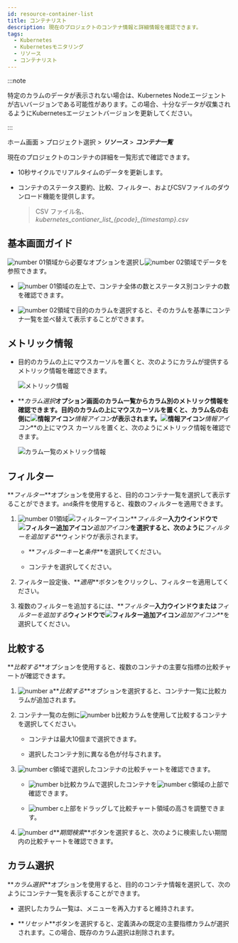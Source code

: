 ```yaml
---
id: resource-container-list
title: コンテナリスト
description: 現在のプロジェクトのコンテナ情報と詳細情報を確認できます。
tags:
  - Kubernetes
  - Kubernetesモニタリング
  - リソース
  - コンテナリスト
---
```


:::note

特定のカラムのデータが表示されない場合は、Kubernetes Nodeエージェントが古いバージョンである可能性があります。この場合、十分なデータが収集されるようにKubernetesエージェントバージョンを更新してください。 

:::

ホーム画面 > プロジェクト選択 > **_リソース_** > **_コンテナ一覧_**

現在のプロジェクトのコンテナの詳細を一覧形式で確認できます。 

-   10秒サイクルでリアルタイムのデータを更新します。 

-   コンテナのステータス要約、比較、フィルター、およびCSVファイルのダウンロード機能を提供します。

    > CSV ファイル名、_kubernetes_contianer_list\_{pcode}\_{timestamp}.csv_

## 基本画面ガイド

<ImgLang img='k8s-resource-container-list-m.png' desc='コンテナ一覧メイン画面' />

![number 01](/img/number-01.png)領域から必要なオプションを選択し![number 02](/img/number-02.png)領域でデータを参照できます。 

-   ![number 01](/img/number-01.png)領域の左上で、コンテナ全体の数とステータス別コンテナの数を確認できます。

-   ![number 02](/img/number-02.png)領域で目的のカラムを選択すると、そのカラムを基準にコンテナ一覧を並べ替えて表示することができます。 

## メトリック情報

-   目的のカラムの上にマウスカーソルを置くと、次のようにカラムが提供するメトリック情報を確認できます。 

    ![メトリック情報](/img/k8s-resource-container-list-metric-info.png)

-   **_カラム選択_**オプション画面のカラム一覧からカラム別のメトリック情報を確認できます。目的のカラムの上にマウスカーソルを置くと、カラム名の右側に![情報アイコン](/img/ico-info.svg)**_情報アイコン_**が表示されます。![情報アイコン](/img/ico-info.svg)**_情報アイコン_**の上にマウス カーソルを置くと、次のようにメトリック情報を確認できます。

    ![カラム一覧のメトリック情報](/img/k8s-resource-container-list-metric-info-cl.png)

## フィルター

**_フィルター_**オプションを使用すると、目的のコンテナ一覧を選択して表示することができます。`and`条件を使用すると、複数のフィルターを適用できます。

1.  ![number 01](/img/number-01.png)領域![フィルターアイコン](/img/ico-filter.svg)**_フィルター_**入力ウインドウで![フィルター追加アイコン](/img/ico-add.svg)**_追加アイコン_**を選択すると、次のように**_フィルターを追加する_**ウィンドウが表示されます。

    <ImgLang img='k8s-resource-container-list-add-filter.png' desc='フィルター追加' />

    -   **_フィルターキー_**と**_条件_**を選択してください。

    -   コンテナを選択してください。

2.  フィルター設定後、**_適用_**ボタンをクリックし、フィルターを適用してください。

3.  複数のフィルターを追加するには、**_フィルター_**入力ウインドウまたは**_フィルターを追加する_**ウィンドウで![フィルター追加アイコン](/img/ico-add.svg)**_追加アイコン_**を選択してください。

    <ImgLang img='k8s-resource-container-list-add-filter-ex.png' desc='フィルター追加' />

## 比較する

**_比較する_**オプションを使用すると、複数のコンテナの主要な指標の比較チャートが確認できます。 

<ImgLang img='k8s-resource-container-list-compare.png' desc='比較する sc' />

1.  ![number a](/img/char-a.svg)**_比較する_**オプションを選択すると、コンテナ一覧に比較カラムが追加されます。

2.  コンテナ一覧の左側に![number b](/img/char-b.svg)比較カラムを使用して比較するコンテナを選択してください。 

    -   コンテナは最大10個まで選択できます。 

    -   選択したコンテナ別に異なる色が付与されます。

3.  ![number c](/img/char-c.svg)領域で選択したコンテナの比較チャートを確認できます。 

    -   ![number b](/img/char-b.svg)比較カラムで選択したコンテナを![number c](/img/char-c.svg)領域の上部で確認できます。

    -   ![number c](/img/char-c.svg)上部をドラッグして比較チャート領域の高さを調整できます。

4.  ![number d](/img/char-d.svg)**_期間検索_**ボタンを選択すると、次のように検索したい期間内の比較チャートを確認できます。

    <ImgLang img='k8s-resource-container-list-compare-time.png' desc='期間検索' />

## カラム選択

**_カラム選択_**オプションを使用すると、目的のコンテナ情報を選択して、次のようにコンテナ一覧を表示することができます。 

<ImgLang img='k8s-resource-container-list-cl.png' desc='フィルターを追加' />

-   選択したカラム一覧は、メニューを再入力すると維持されます。

-   **_リセット_**ボタンを選択すると、定義済みの既定の主要指標カラムが選択されます。この場合、既存のカラム選択は削除されます。

